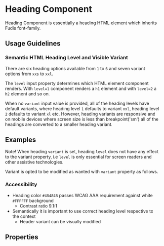 
<Meta title="Components/Typography/Heading" />

# Heading Component

Heading Component is essentially a heading HTML element which inherits Fudis font-family.

## Usage Guidelines

### Semantic HTML Heading Level and Visible Variant

There are six heading options available from `1` to `6` and seven variant options from `xxs` to `xxl`.

The `level` input property determines which HTML element component renders. With `level=1` component renders a `h1` element and with `level=2` a `h2` element and so on.

When no `variant` input value is provided, all of the heading levels have default variants, where heading level `1` defaults to variant `xxl`, heading level `2` defaults to variant `xl` etc. However, heading variants are responsive and on mobile devices where screen size is less than breakpoint('sm') all of the headings are converted to a smaller heading variant.

## Examples

Note! When heading `variant` is set, heading `level` does not have any effect to the variant property, i.e `level` is only essential for screen readers and other assistive technologies.

Variant is opted to be modified as wanted with `variant` property as follows.

<Canvas of={HeadingStories.AllVariants} />

### Accessibility

- Heading color `#484848` passes WCAG AAA requirement against white `#FFFFFF` background
  - Contrast ratio 9.1:1
- Semantically it is important to use correct heading level respective to the context
  - Header variant can be visually modified

## Properties

<ArgTypes of={HeadingComponent} />
